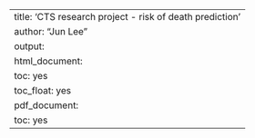 ---
title: 'CTS research project - risk of death prediction '
author: "Jun Lee"
output:
  html_document:
    toc: yes
    toc_float: yes
  pdf_document:
    toc: yes
---